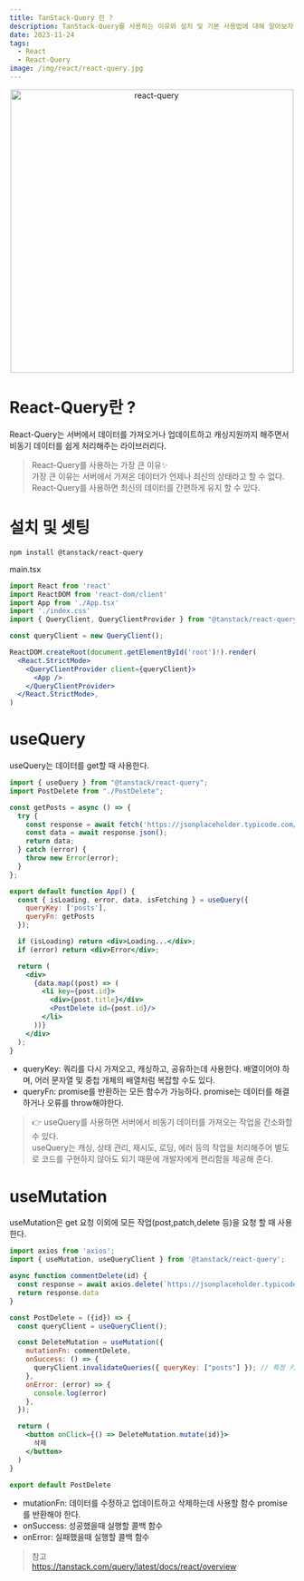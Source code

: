 ```yaml
---
title: TanStack-Query 란 ?
description: TanStack-Query를 사용하는 이유와 설치 및 기본 사용법에 대해 알아보자.
date: 2023-11-24
tags:
  - React
  - React-Query
image: /img/react/react-query.jpg
---
```


<p align="center">
  <img src="/img/react/react-query.jpg" alt="react-query" width="500"/>
</p>

# React-Query란 ?
React-Query는 서버에서 데이터를 가져오거나 업데이트하고 캐싱지원까지 해주면서 비동기 데이터를 쉽게 처리해주는 라이브러리다.

> React-Query를 사용하는 가장 큰 이유✨  
> 가장 큰 이유는 서버에서 가져온 데이터가 언제나 최신의 상태라고 할 수 없다. React-Query를 사용하면 최신의 데이터를 간편하게 유지 할 수 있다.

# 설치 및 셋팅
```
npm install @tanstack/react-query
```
main.tsx
```jsx
import React from 'react'
import ReactDOM from 'react-dom/client'
import App from './App.tsx'
import './index.css'
import { QueryClient, QueryClientProvider } from "@tanstack/react-query";

const queryClient = new QueryClient();

ReactDOM.createRoot(document.getElementById('root')!).render(
  <React.StrictMode>
    <QueryClientProvider client={queryClient}>
      <App />
    </QueryClientProvider>
  </React.StrictMode>,
)
```

# useQuery
useQuery는 데이터를 get할 때 사용한다.

```jsx
import { useQuery } from "@tanstack/react-query";
import PostDelete from "./PostDelete";

const getPosts = async () => {
  try {
    const response = await fetch('https://jsonplaceholder.typicode.com/posts');
    const data = await response.json();
    return data;
  } catch (error) {
    throw new Error(error);
  }
};

export default function App() {
  const { isLoading, error, data, isFetching } = useQuery({
    queryKey: ['posts'],
    queryFn: getPosts
  });

  if (isLoading) return <div>Loading...</div>;
  if (error) return <div>Error</div>;

  return (  
    <div>
      {data.map((post) => (
        <li key={post.id}>
          <div>{post.title}</div>
          <PostDelete id={post.id}/>
        </li>
      ))}
    </div>
  );
}
```

* queryKey: 쿼리를 다시 가져오고, 캐싱하고, 공유하는데 사용한다. 배열이어야 하며, 어러 문자열 및 중첩 개체의 배열처럼 복잡할 수도 있다.
* queryFn: promise를 반환하는 모든 함수가 가능하다. promise는 데이터를 해결하거나 오류를 throw해야한다.

> 👉 useQuery를 사용하면 서버에서 비동기 데이터를 가져오는 작업을 간소화할 수 있다.  
useQuery는 캐싱, 상태 관리, 재시도, 로딩, 에러 등의 작업을 처리해주어 별도로 코드를 구현하지 않아도 되기 때문에 개발자에게 편리함을 제공해 준다.

# useMutation
useMutation은 get 요청 이외에 모든 작업(post,patch,delete 등)을 요청 할 때 사용한다.

```jsx
import axios from 'axios';
import { useMutation, useQueryClient } from '@tanstack/react-query';

async function commentDelete(id) {
  const response = await axios.delete(`https://jsonplaceholder.typicode.com/posts/${id}`);
  return response.data
}

const PostDelete = ({id}) => {
  const queryClient = useQueryClient();

  const DeleteMutation = useMutation({
    mutationFn: commentDelete,
    onSuccess: () => {
      queryClient.invalidateQueries({ queryKey: ["posts"] }); // 특정 키(key)에 해당하는 쿼리의 데이터를 업데이트하는 데 사용
    },
    onError: (error) => {
      console.log(error)
    },
  });

  return (
    <button onClick={() => DeleteMutation.mutate(id)}>
      삭제
    </button>
  )
}

export default PostDelete

```

* mutationFn: 데이터를 수정하고 업데이트하고 삭제하는데 사용할 함수 promise를 반환해야 한다.
* onSuccess: 성공했을때 실행할 콜백 함수
* onError: 실패했을때 실행할 콜백 함수

> 참고  
https://tanstack.com/query/latest/docs/react/overview